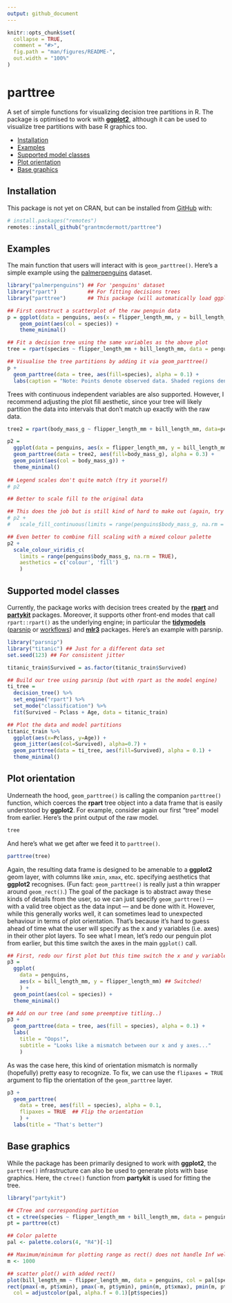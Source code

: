 ```yaml
---
output: github_document
---
```


<!-- README.md is generated from README.Rmd. Please edit that file -->

```r
knitr::opts_chunk$set(
  collapse = TRUE,
  comment = "#>",
  fig.path = "man/figures/README-",
  out.width = "100%"
)
```

# parttree

<!-- badges: start -->
<!-- badges: end -->

A set of simple functions for visualizing decision tree partitions in R. The
package is optimised to work with [**ggplot2**](https://ggplot2.tidyverse.org/),
although it can be used to visualize tree partitions with base R graphics too.


- [Installation](#installation)
- [Examples](#examples)
- [Supported model classes](#supported-model-classes)
- [Plot orientation](#plot-orientation)
- [Base graphics](#base-graphics)

## Installation

This package is not yet on CRAN, but can be installed from [GitHub](https://github.com/) 
with:

``` r
# install.packages("remotes")
remotes::install_github("grantmcdermott/parttree")
```
## Examples

The main function that users will interact with is `geom_parttree()`. Here's a
simple example using the [palmerpenguins](https://allisonhorst.github.io/palmerpenguins/) 
dataset.

```r
library("palmerpenguins") ## For 'penguins' dataset
library("rpart")          ## For fitting decisions trees
library("parttree")       ## This package (will automatically load ggplot2 too)

## First construct a scatterplot of the raw penguin data
p = ggplot(data = penguins, aes(x = flipper_length_mm, y = bill_length_mm)) +
    geom_point(aes(col = species)) +
    theme_minimal()

## Fit a decision tree using the same variables as the above plot
tree = rpart(species ~ flipper_length_mm + bill_length_mm, data = penguins)

## Visualise the tree partitions by adding it via geom_parttree()
p +  
  geom_parttree(data = tree, aes(fill=species), alpha = 0.1) +
  labs(caption = "Note: Points denote observed data. Shaded regions denote tree predictions.")
```

Trees with continuous independent variables are also supported. However, I 
recommend adjusting the plot fill aesthetic, since your tree will likely 
partition the data into intervals that don't match up exactly with the raw data.

```r
tree2 = rpart(body_mass_g ~ flipper_length_mm + bill_length_mm, data=penguins)

p2 = 
  ggplot(data = penguins, aes(x = flipper_length_mm, y = bill_length_mm)) +
  geom_parttree(data = tree2, aes(fill=body_mass_g), alpha = 0.3) +
  geom_point(aes(col = body_mass_g)) +
  theme_minimal()
  
## Legend scales don't quite match (try it yourself)
# p2

## Better to scale fill to the original data

## This does the job but is still kind of hard to make out (again, try yourself)
# p2 + 
#   scale_fill_continuous(limits = range(penguins$body_mass_g, na.rm = TRUE))

## Even better to combine fill scaling with a mixed colour palette
p2 + 
  scale_colour_viridis_c(
    limits = range(penguins$body_mass_g, na.rm = TRUE), 
    aesthetics = c('colour', 'fill')
    )
```

## Supported model classes

Currently, the package works with decision trees created by the 
[**rpart**](https://CRAN.R-project.org/web/package=rpart) and
[**partykit**](https://CRAN.R-project.org/web/package=partykit) packages. 
Moreover, it supports other front-end modes that call `rpart::rpart()` as 
the underlying engine; in particular the
[**tidymodels**](https://www.tidymodels.org/) ([parsnip](https://parsnip.tidymodels.org/) 
or [workflows](https://workflows.tidymodels.org/)) and 
[**mlr3**](https://mlr3.mlr-org.com/) packages. Here's an example with parsnip.

```r
library("parsnip")
library("titanic") ## Just for a different data set
set.seed(123) ## For consistent jitter

titanic_train$Survived = as.factor(titanic_train$Survived)

## Build our tree using parsnip (but with rpart as the model engine)
ti_tree =
  decision_tree() %>%
  set_engine("rpart") %>%
  set_mode("classification") %>%
  fit(Survived ~ Pclass + Age, data = titanic_train)

## Plot the data and model partitions
titanic_train %>%
  ggplot(aes(x=Pclass, y=Age)) +
  geom_jitter(aes(col=Survived), alpha=0.7) +
  geom_parttree(data = ti_tree, aes(fill=Survived), alpha = 0.1) +
  theme_minimal()
```

## Plot orientation

Underneath the hood, `geom_parttree()` is calling the companion `parttree()` 
function, which coerces the **rpart** tree object into a data frame that is 
easily understood by **ggplot2**. For example, consider again our first "tree" 
model from earlier. Here's the print output of the raw model.

```r
tree
```

And here's what we get after we feed it to `parttree()`.

```r
parttree(tree)
```

Again, the resulting data frame is designed to be amenable to a **ggplot2** geom
layer, with columns like `xmin`, `xmax`, etc. specifying aesthetics that 
**ggplot2** recognises. (Fun fact: `geom_parttree()` is really just a thin 
wrapper around `geom_rect()`.) The goal of the package is to abstract away these 
kinds of details 
from the user, so we can just specify `geom_parttree()` &mdash; with a valid
tree object as the data input &mdash; and be done with it. However, while this 
generally works well, it can sometimes lead to unexpected behaviour in terms of 
plot orientation. That's because it's hard to guess ahead of time what the user 
will specify as the x and y variables (i.e. axes) in their other plot layers. To 
see what I mean, let's redo our penguin plot from earlier, but this time switch 
the axes in the main `ggplot()` call.

```r
## First, redo our first plot but this time switch the x and y variables
p3 = 
  ggplot(
    data = penguins, 
    aes(x = bill_length_mm, y = flipper_length_mm) ## Switched!
    ) +
  geom_point(aes(col = species)) +  
  theme_minimal()

## Add on our tree (and some preemptive titling..)
p3 +
  geom_parttree(data = tree, aes(fill = species), alpha = 0.1) +
  labs(
    title = "Oops!",
    subtitle = "Looks like a mismatch between our x and y axes..."
    )
```

As was the case here, this kind of orientation mismatch is normally (hopefully) 
pretty easy to recognize. To fix, we can use the `flipaxes = TRUE` argument to 
flip the orientation of the `geom_parttree` layer.

```r
p3 +
  geom_parttree(
    data = tree, aes(fill = species), alpha = 0.1,
    flipaxes = TRUE  ## Flip the orientation
    ) +
  labs(title = "That's better")
```

## Base graphics

While the package has been primarily designed to work with **ggplot2**, the
`parttree()` infrastructure can also be used to generate plots with base
graphics. Here, the `ctree()` function from **partykit** is used for fitting
the tree.

```r
library("partykit")

## CTree and corresponding partition
ct = ctree(species ~ flipper_length_mm + bill_length_mm, data = penguins)
pt = parttree(ct)

## Color palette
pal <- palette.colors(4, "R4")[-1]

## Maximum/minimum for plotting range as rect() does not handle Inf well
m <- 1000

## scatter plot() with added rect()
plot(bill_length_mm ~ flipper_length_mm, data = penguins, col = pal[species], pch = 19)
rect(pmax(-m, pt$xmin), pmax(-m, pt$ymin), pmin(m, pt$xmax), pmin(m, pt$ymax),
  col = adjustcolor(pal, alpha.f = 0.1)[pt$species])
```

